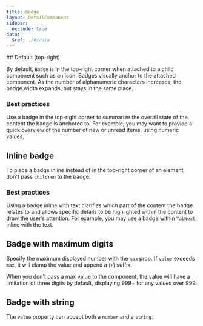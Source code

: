 ```yaml
---
title: Badge
layout: DetailComponent
sidebar:
  exclude: true
data:
  $ref: ./#/data
---
```


<LivePreviewControls>
<LivePreview componentName="badge" exampleName="Default">
## Default (top-right)

By default, `Badge` is in the top-right corner when attached to a child component such as an icon. Badges visually anchor to the attached component. As the number of alphanumeric characters increases, the badge width expands, but stays in the same place.

### Best practices

Use a badge in the top-right corner to summarize the overall state of the content the badge is anchored to. For example, you may want to provide a quick overview of the number of new or unread items, using numeric values.

</LivePreview>
<LivePreview componentName="badge" exampleName="InlineBadge">

## Inline badge

To place a badge inline instead of in the top-right corner of an element, don't pass `children` to the badge.

### Best practices

Using a badge inline with text clarifies which part of the content the badge relates to and allows specific details to be highlighted within the content to draw the user’s attention. For example, you may use a badge within `TabNext`, inline with the text.

</LivePreview>
<LivePreview componentName="badge" exampleName="BadgeWithMaximumDigits">

## Badge with maximum digits

Specify the maximum displayed number with the `max` prop. If `value` exceeds `max`, it will clamp the value and append a (`+`) suffix.

When you don't pass a max value to the component, the value will have a limitation of three digits by default, displaying 999+ for any values over 999.

</LivePreview>
<LivePreview componentName="badge" exampleName="BadgeWithString">
    
## Badge with string

The `value` property can accept both a `number` and a `string`.

</LivePreview>
</LivePreviewControls>
